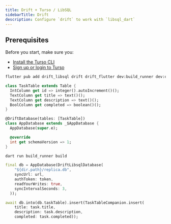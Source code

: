 ```yaml
---
title: Drift + Turso / LibSQL
sidebarTitle: Drift
description: Configure `drift` to work with `libsql_dart`
---
```


## Prerequisites

Before you start, make sure you:

- [Install the Turso CLI](/cli/installation)
- [Sign up or login to Turso](/cli/authentication#signup)

<Steps>

<Step title="Add packages to your project">

```bash
flutter pub add drift_libsql drift drift_flutter dev:build_runner dev:drift_dev
```

</Step>

<Step title="Retrieve database credentials">

<Snippet file="retrieve-database-credentials.mdx" />

</Step>

<Step title="Create a table schema">

```dart
class TaskTable extends Table {
  IntColumn get id => integer().autoIncrement()();
  TextColumn get title => text()();
  TextColumn get description => text()();
  BoolColumn get completed => boolean()();
}
```

</Step>

<Step title="Create db class">

```dart
@DriftDatabase(tables: [TaskTable])
class AppDatabase extends _$AppDatabase {
  AppDatabase(super.e);

  @override
  int get schemaVersion => 1;
}
```

</Step>

<Step title="Run build runner">

```bash
dart run build_runner build
```

</Step>

<Step title="Create the db">

```dart
final db = AppDatabase(DriftLibsqlDatabase(
    "${dir.path}/replica.db",
    syncUrl: url,
    authToken: token,
    readYourWrites: true,
    syncIntervalSeconds: 3,
  ));
```

</Step>

<Step title="Perform SQL operations">

```dart
await db.into(db.taskTable).insert(TaskTableCompanion.insert(
	title: task.title,
	description: task.description,
	completed: task.completed));
```

</Step>

</Steps>
